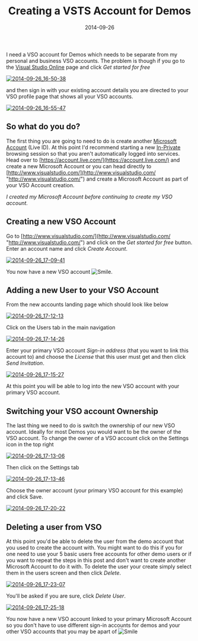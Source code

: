 ﻿---
title: 'Creating a VSTS Account for Demos'
date: 2014-09-26
tags: ['VSTS / TFS', 'Visual Studio Team Services']
draft: false
summary: 'I need a VSO account for Demos which needs to be separate from my personal and business VSO accounts. The problem is though if you go to the Visual Studio Online page and click Get started for free'
---


I need a VSO account for Demos which needs to be separate from my personal and business VSO accounts. The problem is though if you go to the [Visual Studio Online](http://www.visualstudio.com/) page and click *Get started for free* 
 
[![2014-09-26_16-50-38](https://gordonbeeming.com/blog/binaries/stream/image-jpg/image/1000/0/911d7e85a153b59b02f17710956d7d57abbf299f/b064d774-3593-4baf-afe4-433b5f242466.png "2014-09-26_16-50-38")](https://gordonbeeming.com/blog/binaries/stream/image-jpg/image/1000/0/d291199ad7b0ee630ae970e74f3cb0e77d21a275/830a35d6-8a3d-4778-aec9-ed7a82b51984.png)
 
and then sign in with your existing account details you are directed to your VSO profile page that shows all your VSO accounts.
 
[![2014-09-26_16-55-47](https://gordonbeeming.com/blog/binaries/stream/image-jpg/image/1000/0/4d377c63b30012d4e00c85d2069a18401f28cb65/0cd984dd-1886-4b4f-b3f2-224c0095bb63.png "2014-09-26_16-55-47")](https://gordonbeeming.com/blog/binaries/stream/image-jpg/image/1000/0/020b234ee61b322a30efa642fce5092ff925ff5b/e7146c3a-45be-44dc-8d53-53e2c403f3d7.png)
 
## So what do you do?
 
The first thing you are going to need to do is create another [Microsoft Account](https://account.live.com/) (Live ID). At this point I'd recommend starting a new [In-Private](http://windows.microsoft.com/en-US/internet-explorer/products/ie-9/features/in-private) browsing session so that you aren't automatically logged into services. Head over to [https://account.live.com/](https://account.live.com/) and create a new Microsoft Account or you can head directly to [http://www.visualstudio.com/](http://www.visualstudio.com/ "http://www.visualstudio.com/") and create a Microsoft Account as part of your VSO Account creation. 
 
*I created my Microsoft Account before continuing to create my VSO account.*
 
## Creating a new VSO Account
 
Go to [http://www.visualstudio.com/](http://www.visualstudio.com/ "http://www.visualstudio.com/") and click on the *Get started for free* button. Enter an account name and click *Create Account*.
 
[![2014-09-26_17-09-41](https://gordonbeeming.com/blog/binaries/stream/image-jpg/image/1000/0/ec6ddb27144bade3179dd488ea36913632c25994/f23adf84-18a4-4a1c-aadc-01589ff80c49.png "2014-09-26_17-09-41")](https://gordonbeeming.com/blog/binaries/stream/image-jpg/image/1000/0/69b6291fdb8c6c4afe7d0500970cf27eeafe9351/424d0748-0636-483a-83ea-ed76a10343b0.png)
   
You now have a new VSO account ![Smile](https://gordonbeeming.com/images/emoticons/smile.svg). 
 
## Adding a new User to your VSO Account
 
From the new accounts landing page which should look like below
 
[![2014-09-26_17-12-13](https://gordonbeeming.com/blog/binaries/stream/image-jpg/image/1000/0/0b1bea5dca6325019b3085c5fa43391f131c79d0/17ca1eda-6eee-4deb-9d0d-9f1622919646.png "2014-09-26_17-12-13")](https://gordonbeeming.com/blog/binaries/stream/image-jpg/image/1000/0/fa6dfc4c3779706abb9b183318a092648891475a/ca7be446-5cd9-418b-b57b-a55bc8fe5acf.png)
 
Click on the Users tab in the main navigation
 
[![2014-09-26_17-14-26](https://gordonbeeming.com/blog/binaries/stream/image-jpg/image/1000/0/e0099f3405e1ead84b155e3f0daa26d6a372d6b1/4e15c3f0-31b5-4047-aae5-65853ed8553b.png "2014-09-26_17-14-26")](https://gordonbeeming.com/blog/binaries/stream/image-jpg/image/1000/0/616a15c1c956320e201d38d725eed2c73e1058ba/2f71d53a-511b-4a6c-966c-acf7d43a2b45.png)
 
Enter your primary VSO account *Sign-in address* (that you want to link this account to) and choose the *License* that this user must get and then click *Send Invitation*.
 
[![2014-09-26_17-15-27](https://gordonbeeming.com/blog/binaries/stream/image-jpg/image/1000/0/8e0bf6cfed6275151875aec6bc0b0eba150abe08/ee960e3d-adc5-47a5-885b-d7cba11c4b19.png "2014-09-26_17-15-27")](https://gordonbeeming.com/blog/binaries/stream/image-jpg/image/1000/0/0ede8cd24dc184ef540506167b124c13b9f6e5d7/7939f0bb-65d4-430c-a68e-ce65513d3a09.png)
 
At this point you will be able to log into the new VSO account with your primary VSO account.
 
## Switching your VSO account Ownership
 
The last thing we need to do is switch the ownership of our new VSO account. Ideally for most Demos you would want to be the owner of the VSO account. To change the owner of a VSO account click on the Settings icon in the top right
 
[![2014-09-26_17-13-06](https://gordonbeeming.com/blog/binaries/stream/image-jpg/image/1000/0/4445aefcdcd7b45d584116b8882402cf99d11f80/8cafd8bc-7df4-4d1b-a9ca-ada1176528eb.png "2014-09-26_17-13-06")](https://gordonbeeming.com/blog/binaries/stream/image-jpg/image/1000/0/ce024a39a164682f433bf1530cba2013a03bf879/a345c330-c88c-4ab4-bf79-98e40055e104.png)
 
Then click on the Settings tab
 
[![2014-09-26_17-13-46](https://gordonbeeming.com/blog/binaries/stream/image-jpg/image/1000/0/bd8f8dc199faae07568b4fc36d7c361b7aaedbfd/a34888e6-8730-4ded-a617-c1d08b07b3e7.png "2014-09-26_17-13-46")](https://gordonbeeming.com/blog/binaries/stream/image-jpg/image/1000/0/96ccee8fd1a42cf61a441207008c0c8adcfb634b/39a09ae6-ff14-4b49-ba3d-63c5bf5a5d85.png)
 
Choose the owner account (your primary VSO account for this example) and click Save.
 
[![2014-09-26_17-20-22](https://gordonbeeming.com/blog/binaries/stream/image-jpg/image/1000/0/04834e1dbaf4931ed75553e8d86436d1a91b46c5/14725775-0212-4976-90b4-2f427c1f1654.png "2014-09-26_17-20-22")](https://gordonbeeming.com/blog/binaries/stream/image-jpg/image/1000/0/bed72b348f8061a17c97b00cac6a6776cf9fbe3c/0c9b1fc7-379d-4805-b81d-a15aba5cf1fd.png)
 
## Deleting a user from VSO
 
At this point you'd be able to delete the user from the demo account that you used to create the account with. You might want to do this if you for one need to use your 5 basic users free accounts for other demo users or if you want to repeat the steps in this post and don't want to create another Microsoft Account to do it with. To delete the user your create simply select them in the users screen and then click *Delete*.
 
[![2014-09-26_17-23-07](https://gordonbeeming.com/blog/binaries/stream/image-jpg/image/1000/0/ac87862a529786c44dbf643a1b077ddd8935413e/dc8d5bbf-debc-400f-9300-1daa8075f5f3.png "2014-09-26_17-23-07")](https://gordonbeeming.com/blog/binaries/stream/image-jpg/image/1000/0/5e1c8dbab2f8a62948916fd42d6cf484ebc93039/ecd7c583-7c8a-412b-8d6c-13212b7dcc75.png)
 
You'll be asked if you are sure, click *Delete User*.
 
[![2014-09-26_17-25-18](https://gordonbeeming.com/blog/binaries/stream/image-jpg/image/1000/0/eb8602c537da58063902fd97542bd6e0f3dd68d9/c1ec053e-738e-4bd3-af1a-3aa9223b02a6.png "2014-09-26_17-25-18")](https://gordonbeeming.com/blog/binaries/stream/image-jpg/image/1000/0/a6005bdcb6c89b59a1f03d4aec35bba0f610a911/d106aa23-c837-4c81-b2e6-820fe1cb6cb7.png)
       
You now have a new VSO account linked to your primary Microsoft Account so you don't have to use different sign-in accounts for demos and your other VSO accounts that you may be apart of ![Smile](https://gordonbeeming.com/images/emoticons/smile.svg)


